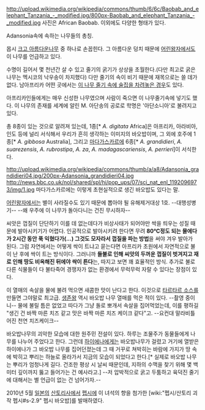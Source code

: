 http://upload.wikimedia.org/wikipedia/commons/thumb/6/6c/Baobab_and_elephant_Tanzania_-_modified.jpg/800px-Baobab_and_elephant_Tanzania_-_modified.jpg
사진은 African Baobab. 이외에도 다양한 형태가 있다. 

Adansonia속에 속하는 나무들의 총칭.

몹시 [[크고 아름다운]]나무 중 하나로 손꼽힌다. 그 아름다운 덩치 때문에 [[어린왕자]]에서도 이 나무를 언급하고 있다.

수명이 길어서 몇 천년간 살 수 있고 줄기의 굵기가 상상을 초월한다.(다만 최고로 굵은 나무는 멕시코의 낙우송이 차지했다) 다만 줄기의 속이 비기 때문에 재목으로는 쓸 데가 없다. 남아프리카 어떤 곳에서는 [http://www.bigbaobab.co.za/ 이 나무 줄기 속에 술집을 차려놓은 경우]도 있다.

아프리카인들에게는 매우 신성한 나무였으며 사람이 죽으면 이 나무줄기속에 넣기도 했다. 이 나무의 존재를 세계에 알린 M. 아단송의 공로로 학명은 '아단소니아'로 불려지고 있다.

총 8종이 있는 것으로 알려져 있는데, 1종[* ''A. digitata'' Africa]은 아프리카, 아라비아, 인도 등에 널리 서식해서 우리가 흔히 생각하는 이미지의 바오밥이며, 그 외에 호주에 1종[* ''A. gibbosa'' Australia], 그리고 [[마다가스카르]]에 6종[* ''A. grandidieri'', ''A. suarezensis'', ''A. rubrostipa'', ''A. za'', ''A. madagascariensis'', ''A. perrieri'']이 서식한다. 

http://upload.wikimedia.org/wikipedia/commons/thumb/a/a8/Adansonia_grandidieri04.jpg/200px-Adansonia_grandidieri04.jpg
http://news.bbc.co.uk/nol/shared/spl/hi/pop_ups/07/sci_nat_enl_1192096973/img/1.jpg
마다가스카르에는 이렇게 초현실적으로 생긴 바오밥도 있다는 말.

[[어린왕자]]에서는 별이 사라질수도 있기 때문에 뽑아야 될 유해제거대상 1호. --대행성병기-- --왜 우주에 이 나무가 돌아다니는 건진 무시하자--

씨앗은 껍질이 단단하기 이를 데 없는데다가 비상사태가 되어야만 싹을 틔우는 성질 때문에 발아시키기가 어렵다. 인공적으로 발아시키려 한다면 무려 '''80℃정도 되는 물에다가 2시간 동안 푹 익혔다가(...) 그것도 모자라서 껍질을 파는 방법'''을 써야 겨우 발아가 된다. 그럼 자연에서는 어떻게 싹이 트냐고 묻는다면 아프리카 초원에서 자연적으로 불이 난 후에 싹이 트는 방식이다. 그러니까 '''들불로 인해 씨앗의 두꺼운 껍질이 벗겨지고 재로 인해 땅도 비옥해진 뒤에야 싹이 튼다'''는, 따지고 보면 꽤 효율적인 방식. 추가로 불로 다른 식물들이 다 불타죽어 경쟁자가 없는 환경에서 무럭무럭 자랄 수 있다는 장점이 있다.

이 열매의 속살을 물에 불려 먹으면 새콤한 맛이 난다고 한다. 이것으로 [[타르타르 소스]]를 만들면 그야말로 최고급. [[생존왕]] 역시 바오밥 나무 열매를 먹은 적이 있다. --촬영 중이니-- 물에 불릴 틈은 없었고 따다가 그냥 돌로 뽀개서 속살을 집어먹었는데, 이를 평하길  "생긴 건 바짝 마른 치즈 같고 맛은 바짝 마른 치즈 케이크 같다"고. --요컨대 말라비틀어진 천연 치즈케이크--

바오밥나무의 괴악한 모습에 대한 원주민 전설이 있다. 하루는 조물주가 동물들에게 나무를 나누어 주었다고 한다. 그런데 [[하이에나]]에게는 바오밥나무가 걸렸고 거기에 열받은 하이에나가 그 바오밥 나무를 집어던졌는데 그 때 거꾸로 쳐박히는 바람에 가지가 땅 속에 박히고 뿌리는 하늘로 올라가서 지금의 모습이 되었다고 한다.[* 실제로 바오밥 나무는 뿌리가 엄청나게 길다. 건조한 평상 시 날씨 때문인데, 지하의 수맥을 찾기 위해 몇 백 미터 깊이까지 뚫고 들어가는 건 예사라고.] --저 압박적으로 굵고 두툼하고 육덕진 줄기에 대해서는 별 언급이 없는 건 넘어가자.--

2010년 5월 [[일본]]의 [[산토리]]사에서 [[펩시]]에 이 녀석의 향을 첨가한 [wiki:"펩시/산토리 괴작 펩시#s-2.9" 펩시 바오밥]를 발매하였다.
